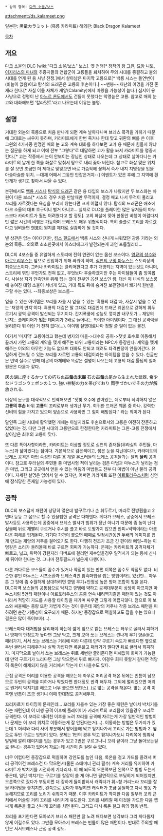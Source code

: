  * 상위 항목: [[다크 소울/보스]]

attachment:/ds_kalameet.png

일본판: 黒竜カラミット (흑룡 카라미트)
해외판: Black Dragon Kalameet

[[목차]]

== 개요 ==
[[다크 소울]]의 DLC [wiki:"다크 소울/보스" 보스]. 옛 전쟁[* [[장작의 왕 그윈]], [[묘왕 니토]], [[혼돈의 못자리|이자리스의 마녀]]와 추종자들의 연합군이 고룡들을 퇴치하여 무의 시대를 종결하고 불의 시대를 연게 된 용 사냥 전쟁.]에서 살아남은 마지막 고룡으로[* 백룡 시스는 돌연변이(비늘이 없음)이고 탐식의 드래곤은 고룡의 후손이다.] ~~멘붕~~재난의 이명을 가진 존재라 한다.[* 사실 이름 자체가 재앙(Calamity)에서 따왔을 가능성이 높다.] 심지어 용 사냥으로 정평이 난 [[아노르 론도]]에서도 건들지 못했다는 악명높은 고룡. 참고로 매의 눈 고와 대화해보면 '칼라밋트'라고 나오는데 이유는 불명.

== 설명 ==
거대한 외눈의 흑룡으로 처음 만나게 되면 계속 날아다니며 브레스 폭격을 가하기 때문에 그대로는 싸우지 못하며, 카라미트에게 한번 죽거나 한대 맞고 귀환의 뼈를 쓴 이후 그윈의 4기사중 한명인 매의 눈 고와 계속 대화를 하다보면 고가 용 때문에 힘들지 않냐는 질문을 하게 되고 이에 전부 "그렇다"로 대답하면 고가 활을 쏴서 카라미트를 명중시킨다.[* 고는 작중에서 눈이 안보이는 장님인 상태로 나오는데 그 상태로 날아다니는 카라미트의 날개 한 쪽을 화살로 맞춰서 땅으로 내리 꽂아 버린다. 참고로 화살 맞은 위치를 잘 보면 조금만 더 제대로 맞앚으면 바로 가슴팍에 꽂혀서 즉사 내지 치명상을 입을 아슬아슬한 위치. --대체 어째서 그동안 안잡은거지--] 이벤트가 있은 후에 그 지역에 흰안개가 생기고 찾아서 싸울 수 있다.

본편에서도 [[백룡 시스]]나 [[탐식의 드래곤]] 같은 용 타입의 보스가 나왔지만 두 보스와는 차원이 다른 보스[* 시스의 경우 처음 만날때만 무적이지, 결정 깨고 나서 무적이 풀리고 꼬리를 자르겠다는 욕심을 부리지 않는다면 크게 어렵지 않다.  탐식의 드래곤은 애초에 다크 소울의 대표 호구이니 별거 아니고... 실제로 DLC를 플레이한 많은 유저들이 마누스보다 카라미트가 훨씬 어려웠다고 할 정도]. 고의 화살에 맞아 한동안 비행이 어렵다지만 짧은 시간의 비행은 가능하며 브레스도 매우 위협적이다. 특히 솔플로 꼬리를 자르겠다고 덤벼들면 [[멘붕]]이 뭔지를 제대로 실감하게 될 것이다.

별 상관은 없는 이야기지만, [[킹스 필드]]에서 백룡 시스와 신나게 싸워댔던 광룡 기라는 외눈의 흑룡... 의외로 소소한곳에서 이스터에그가 발견되는게 과연 프롬퀄리티...

DLC의 4보스들 중 유일하게 스토리에 전혀 연관이 없는 옵션 보스이다. [[영묘의 성수]]와 [[아르토리우스]]는 앞으로 진입하기 위해 싸워야 하며, [[심연의 구멍 마누스]]는 스토리상의 최종보스이다. 그러나 카라미트는 클리어한다고 추가 개방되는 지역이 있는것도 아니며, 스토리에 엮인 무언가도 전혀 없고, 무엇보다 후술하겠지만 주는 아이템들이 좀 잉여롭다. 사실상 자기 만족만을 위해 잡는 것이 전부인 옵션 보스인 셈. 대신 이 녀석의 보스룸에 놓여진 대형 소울이 서너개 있고, 거대 폭포 뒤에 숨겨진 보관함에서 쐐기석 원반을 구할 수는 있다. --최종보상은 보스룸--

얻을 수 있는 아이템은 꼬리를 자를 시 얻을 수 있는 '흑룡의 대검'과, 사살시 얻을 수 있는 '재앙의 반지'이다. 흑룡의 대검은 말 그대로 대검인데 드래곤 웨폰으로 강하게 휘두르기시 광역 공격이 발산되는 무기이다. 간지폭풍에 성능도 젛지만 내구도가... 재앙의 반지는 플레이어가 '''입는''' 데미지가 2배로 늘어나는 특이한 아이템이다. 그 대신 공격력을 올려준다 뭐 이런 거 전혀 없다(...). 아이템 설명대로나마 정말 쓸 일이 없는 물건.

여기서 '마지막' 고룡이라고 했는데 병자의 마을->대수의 공허->잿빛 호수로 이동해서 끝까지 가면 고룡의 계약을 맺게 해주는 바위 고룡이라는 NPC가 등장한다. 계약을 맺게 해주는 이외의 아무런 기능도 없으며 대화도 안되고 때려도 타격판정이 안들어간다. 유일하게 건드릴 수 있는 꼬리를 자르면 고룡의 대검이라는 아이템을 얻을 수 있다. 한글판은 번역 실수로 인해 데몬의 마체테와 똑같은 설명이 나오는데 고룡의 대검 툴팁의 일어 원문은 다음과 같다. 

灰の湖に座するかつての朽ちぬ'''古竜の末裔''' 石の'''古竜'''の尾から生まれた武器. 希少なドラゴンウェポンの１つ. 強い神秘の力を帯びており 両手づかいでその力が解放される. 

이상의 문구를 대략적으로 번역해보면 "잿빛 호수에 앉아있는, 예로부터 쇠락하지 않은 '''고룡의 후손''' 바위 '''고룡'''의 꼬리로부터 생겨난 무기. 희귀한 드래곤 웨폰 중 하나. 강력한 신비의 힘을 가지고 있으며 양손으로 사용하면 그 힘이 해방된다." 라는 의미가 된다. 

말인즉 그윈 시대에 활약했던 개체는 아닐지라도 후손으로서의 고룡은 여전히 잔존하고 있었다는 것. 다만 그윈 시대의 고룡만으로 한정한다면 카라미트는 그윈-고룡 전쟁에서 살아남은 최후의 고룡이 맞다.

또 다른 특이사항이라면, 카라미트는 이상할 정도로 심연의 존재들(우라실의 주민들, 마누스)과 닮아있다는 점이다. 기본적으로 검은색이고, 붉은 눈을 지닌데다가, 카라미트의 브레스 공격은 마법 속성인 다른 용 계열 몬스터들의 브레스 공격들과는 달리 '''물리''' 공격이다. 참고로 우라실의 주민들 중 마법사형 적이 날리는 검은 마법과 마누스가 날리는 검은 마법, 그리고 곳곳에서 얻을 수 있는 어둠의 마법들도 전부 다 마법이 아닌 물리 공격이다. 자세한 설명은 없어서 알 수 없지만, 어쩌면 카라미트 또한 [[아르토리우스]]처럼 심연에 잠식당한 존재일 가능성이 있다.

== 공략 ==
DLC의 보스답게 패턴이 상당히 많은데 발구르기나 손 휘두르기, 머리로 전방휩쓸고 2연타 등등 그 몸으로 할 수 있을법한 공격은 다해댄다. 게다가 브레스, 공중에서 브레스 발사등도 사용하는데 공중에서 브레스 발사가 범위가 장난 아니기 때문에 좀 높이 난다 싶을때 뒤로 재빨리 구르거나 주시를 풀고 바로 도망가지 않으면 반피+넉백이라는 아름다운 피해를 입게된다. 거기다 가까이 붙으면 때때로 일정시간동안 두배의 데미지를 입게 만드는 재앙의 저주를 걸어오기도 한다. 다행히 전조가 조금 긴 편이라 삐잉~하는 이명같은 소리가 들려올때 바로 구르면 회피가 가능하다. 문제는 카라미트의 공격자체가 빠르고, 넓고, 위력이 강한지라 디버프에 걸리면 재수없을경우 일격사가 되는 통에 신나게 튀어야 한다는 것. 그나마 전투필드가 넓은게 다행이다.

다른 까다로운 보스들이 꼼수가 있거나 약점이 있는 반면 이쪽은 꼼수도 약점도 없다. 비슷한 류인 마누스는 시프소환과 브레스격인 암흑마법을 씹는 방법이라도 있건만... 아무튼 그 탓에 좀 수월하게 상대하려면 깡뎀 무기+안정성 높은 방패 조합이 빛을 본다. DLC지역 보스들의 공통점으로 닥치고 깡뎀에 약하고 공격대부분이 상당히 아프지만 마누스처럼 5연타 패턴이나 아르토리우스의 공중 연속 내려찍기같은 패턴이 있는 것도 아니라서 적당히 가드를 사용할 타이밍을 재가며 싸우면 그렇게 어렵지않다. 덤으로 이 보스와 싸울때는 중량 또한 가볍게 하는 것이 좋은데 재앙의 저주나 각종 브레스 패턴을 피하려면 순간 기동성이 요구되기 때문. 하지만 중장갑으로 떡칠하고도 잡을 수는 있으니 결론은 많이 죽어보자(...).

브레스마다 대처법을 달리해야 하는데 짧게 앞으로 벹는 브레스는 좌우로 굴러서 피하거나 방패의 안정도가 높다면 그냥 막고, 크게 모아 쏘는 브레스는 씐나게 무기 양손들고 패러가기, 서서 쏘는 브레스는 거리에 따라 다른데 만약 구르기 속도가 빠르다면 옆으로 두번 굴러서 피해주거나 살짝 가깝다면 록온풀고 패러가기 멀다면 뒤로 굴러서 회피하자.
마지막으로 날아서 쏘는 브레스는 뒤로 세번만 굴러준다면 피해없이 회피가 가능한데 만약 구르기가 느리다면 그냥 막으면서 뒤로 빠지자. 이경우 회피 못할거 같다면 적당히 록온이 해제되지 않을 거리에서 막는게 더 나을수도 있다.

근접 공격은 머리를 이용한 공격을 해오는데 좌우로 머리공격 해온 뒤에는 빈틈이 남으므로 두번의 공격을 피하거나 막았다면 한대정도 반격 해두자. 그외에 멀리있으면 머리로 원거리 박치기를 해오고 너무 붙으면 탭댄스(..)로 밟는 공격을 해온다. 밟는 공격 이후엔 빈틈이 조금 생기니 이때 한대정도 공격해두자.

꼬리자르기 타이밍이 문제인데... 꼬리를 자를수 있는 가장 좋은 패턴은 날아서 박치기를 하는 패턴인데 이 비행 공격 이후에 플레이어가 카라미트의 꼬리쯤에 있을경우 꼬리로 공격한다. 이 꼬리로 내려친 이후를 노려 꼬리를 공격해 자르는게 가장 일반적인 방법이나 문제는 이 꼬리 위치로 이동하는게 잘 안된다는거(...). 이동하는 방법은 두가지가 있는데 
1. 머리와 다리 사이 부분에서 방어를해 막고 튕겨나가서 꼬리로 가는 방법과 2. 옆으로 두번 구르는 방법이 있다.
문제는 1번의 경우 막고 튕겨나가보니 다리쪽에 멈춰서 발밑에 깔려 데미지를 입는 경우가 있고 2번은 구르고나니 꼬리 끝이라 그냥 돌아보는걸로 끝나는 경우가 있어서 자르는데 시간이 좀 걸릴 수 있다.

너무 어렵다면 중장갑으로 떡칠하여 강인도를 높인 다음, 록온을 걸고 가드를 올려서 머리 공격이건 브레스건 다 막으면서(물론 스태미너 관리 필수) 계속 거리를 유지하여 카라미트가 박치기를 시전하게 기다리자. 이 때 되도록 오른쪽보단 왼쪽으로 빙빙 도는게 좋은데, 일단 박치기는 구르기를 칼같이 쓸 게 아니면 필연적으로 부딫히게 되어있지만, 오른쪽으로 갔다가 부딫히면 더 강하게 들이받혀서 캐릭터가 휘~청 거리느라 꼬리를 잡을 타이밍을 놓치지만, 왼쪽으로 갔다가 부딫히면 캐릭터가 조금 움찔하고 다시 행동 가능해지므로 꼬리를 노리기 쉬워지기 때문. 이후 카라미트가 착지한 다음 일부러 꼬리 근처에서 어슬렁 거려 꼬리를 내리치게 유도한다. 꼬리를 내려칠 때 이것을 가드한 다음 잽싸게 록온을 풀고 신나게 꼬리를 치면 된다. 그리고 다시 록온 걸고 위의 행동 반복.

꼬리를 포기한다면 모아쏘기 브레스 패턴만 잘 노려 패다보면 생각보다 그리 까다롭지 않게 이길수도 있다. 그만큼 모아쏘기 브레스는 빈틈이 많은 패턴이다. 반대로 주의할 패턴은 서서브레스나 근접 공격 정도. 
